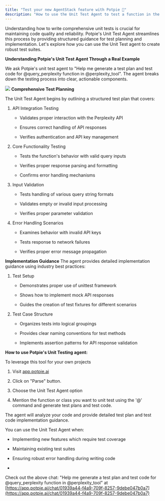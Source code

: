 ```yaml
---
title: "Test your new AgentStack feature with Potpie 🥧"
description: "How to use the Unit Test Agent to test a function in the AgentOps-AI/AgentStack codebase"
---
```


Understanding how to write comprehensive unit tests is crucial for maintaining code quality and reliability. Potpie's Unit Test Agent streamlines this process by providing structured guidance for test planning and implementation. Let's explore how you can use the Unit Test agent to create robust test suites.

**Understanding Potpie's Unit Test Agent Through a Real Example**&#x20;

We ask Potpie's unit test agent to "Help me generate a test plan and test code for @query\_perplexity function in @perplexity\_tool". The agent breaks down the testing process into clear, actionable components.

![](/image.png)
**Comprehensive Test Planning**&#x20;

The Unit Test Agent begins by outlining a structured test plan that covers:

1. API Integration Testing

   * Validates proper interaction with the Perplexity API

   * Ensures correct handling of API responses

   * Verifies authentication and API key management

2. Core Functionality Testing

   * Tests the function's behavior with valid query inputs

   * Verifies proper response parsing and formatting

   * Confirms error handling mechanisms

3. Input Validation

   * Tests handling of various query string formats

   * Validates empty or invalid input processing

   * Verifies proper parameter validation

4. Error Handling Scenarios

   * Examines behavior with invalid API keys

   * Tests response to network failures

   * Verifies proper error message propagation

**Implementation Guidance**&#x20;
The agent provides detailed implementation guidance using industry best practices:

1. Test Setup

   * Demonstrates proper use of unittest framework

   * Shows how to implement mock API responses

   * Guides the creation of test fixtures for different scenarios

2. Test Case Structure

   * Organizes tests into logical groupings

   * Provides clear naming conventions for test methods

   * Implements assertion patterns for API response validation

**How to use Potpie's Unit Testing agent:**&#x20;

To leverage this tool for your own projects

1. Visit [app.potpie.ai](https://app.potpie.ai/newchat?repo=AgentOps-AI/AgentStack\&branch=main)

2. Click on "Parse" button.

3. Choose the Unit Test Agent option

4. Mention the function or class you want to unit test using the '@' command and generate test plans and test code.

The agent will analyze your code and provide detailed test plan and test code implementation guidance.

You can use the Unit Test Agent when:

* Implementing new features which require test coverage

* Maintaining existing test suites

* Ensuring robust error handling during writing code

*

Check out the above chat: "Help me generate a test plan and test code for @query\_perplexity function in @perplexity\_tool" at [https://app.potpie.ai/chat/01939a44-f4a9-709f-8257-9debe047b0a7](https://app.potpie.ai/chat/01939a44-f4a9-709f-8257-9debe047b0a7)
